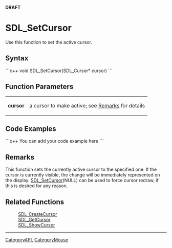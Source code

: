 <!-- pragma section-numbers off -->
<!-- pragma disable-camelcase -->
'''DRAFT'''

= SDL_SetCursor =
Use this function to set the active cursor.


== Syntax ==
```c++
void SDL_SetCursor(SDL_Cursor* cursor)
```

== Function Parameters ==
{|
|'''cursor'''
|a cursor to make active; see [[#Remarks|Remarks]] for details
|}

== Code Examples ==

```c++
You can add your code example here
```

== Remarks ==
This function sets the currently active cursor to the specified one. If the cursor is currently visible, the change will be immediately represented on the display. [[SDL_SetCursor]](NULL) can be used to force cursor redraw, if this is desired for any reason.

== Related Functions ==
:[[SDL_CreateCursor]]
:[[SDL_GetCursor]]
:[[SDL_ShowCursor]]

----
[[CategoryAPI]], [[CategoryMouse]]
